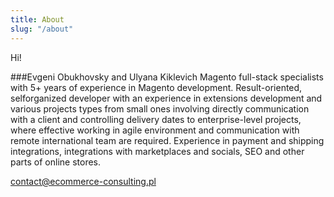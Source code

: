 ```yaml
---
title: About
slug: "/about"
---
```


Hi!

###Evgeni Obukhovsky and Ulyana Kiklevich
Magento full-stack specialists with 5+ years of experience in Magento development. Result-oriented, selforganized developer with an experience in extensions development and various projects types from small ones involving directly communication with a client and controlling delivery dates to enterprise-level projects, where effective working in agile environment and communication with remote international team are required. Experience in payment and shipping integrations, integrations with marketplaces and socials, SEO and other parts of online stores.
    
<contact@ecommerce-consulting.pl>